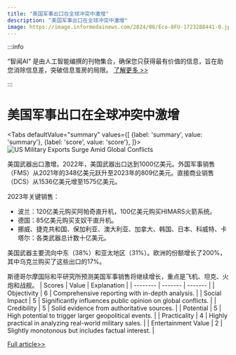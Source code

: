 ```yaml
---
title: "美国军事出口在全球冲突中激增"
description: "美国军事出口在全球冲突中激增"
image: https://image.informedainews.com/2024/08/Eco-8FU-1723288441-0.jpg
---
```



:::info

“智闻AI“ 是由人工智能编撰的刊物集合，确保您只获得最有价值的信息，旨在助您消除信息差，突破信息茧房的局限。  [了解更多 >>](/)

:::

# 美国军事出口在全球冲突中激增


<Tabs
	defaultValue="summary"
	values={[
	{label: 'summary', value: 'summary'},
	{label: 'score', value: 'score'},
]}>
<TabItem value="summary">
<img
  src="https://image.informedainews.com/2024/08/Eco-8FU-1723288441-0.jpg"
  alt="US Military Exports Surge Amid Global Conflicts"
/>



美国武器出口激增。2022年，美国武器出口达到1000亿美元。外国军事销售（FMS）从2021年的348亿美元跃升至2023年的809亿美元。直接商业销售（DCS）从1536亿美元增至1575亿美元。

2023年关键销售：
- 波兰：120亿美元购买阿帕奇直升机，100亿美元购买HIMARS火箭系统。
- 德国：85亿美元购买支奴干直升机。
- 挪威、捷克共和国、保加利亚、澳大利亚、加拿大、韩国、日本、科威特、卡塔尔：各类武器总计数十亿美元。

美国武器主要流向中东（38%）和亚太地区（31%）。欧洲的份额增长了200%，其中乌克兰购买了这些出口的17%。

斯德哥尔摩国际和平研究所预测美国军事销售将继续增长，重点是飞机、坦克、火炮和战舰。
</TabItem>
<TabItem value="score">
	| Scores     | Value   | Explanation |
	| -------- | ------- | ------- |
	| Objectivity  | 6    | Comprehensive reporting with in-depth analysis.    |
	| Social Impact | 5     | Significantly influences public opinion on global conflicts.    |
	| Credibility    | 5    | Solid evidence from authoritative sources.    |
	| Potential    | 5    | High potential to trigger larger geopolitical events.    |
	| Practicality    | 4    | Highly practical in analyzing real-world military sales.    |
	| Entertainment Value    | 2    | Slightly monotonous but includes factual interest.    |
</TabItem>
</Tabs>

[Full article>>](https://sputniknews.com/20240809/us-military-exports-skyrocketing-as-washington-continues-to-fuel-global-conflicts-1119698216.html)
